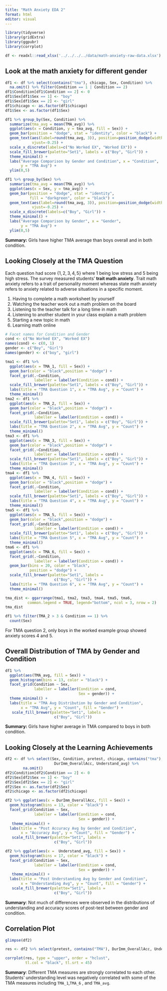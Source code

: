 ```yaml
---
title: "Math Anxiety EDA 2"
format: html
editor: visual
---
```


```r
library(tidyverse)
library(gridExtra)
library(ggpubr)
library(corrplot)
```

```r
df <- readxl::read_xlsx('../../../../data/math-anxiety-raw-data.xlsx')
```

## Look at the math anxiety for different gender

```r
df1 <- df %>% select(contains("tma"), chicago, Sex, Condition) %>% 
  na.omit() %>% filter(Condition == 1 | Condition == 2)
df1$Condition[df1$Condition == 2] <- 0
df1$Sex[df1$Sex == 1] <- "boy"
df1$Sex[df1$Sex == 2] <- "girl"
df1$chicago <- as.factor(df1$chicago)
df1$Sex <- as.factor(df1$Sex)
```

```r
df1 %>% group_by(Sex, Condition) %>% 
  summarize(tma_avg = mean(TMA_avg)) %>% 
  ggplot(aes(x = Condition, y = tma_avg, fill = Sex)) +
  geom_bar(position = "dodge", stat = "identity", color = "black") +
  geom_text(aes(label=round(tma_avg, 3)), position=position_dodge(width=0.9), 
            vjust=-0.25) +
  scale_x_discrete(labels=c("No Worked EX", "Worked EX")) +
  scale_fill_brewer(palette="Set1", labels = c("Boy", "Girl")) +
  theme_minimal() +
  labs("Average Comparison by Gender and Condition", x = "Condition",
       y = "TMA Avg") +
  ylim(0,5) 
```

```r
df1 %>% group_by(Sex) %>% 
  summarize(tma_avg = mean(TMA_avg)) %>% 
  ggplot(aes(x = Sex, y = tma_avg)) +
  geom_bar(position = "dodge", stat = "identity",
           fill = "darkgreen", color = "black") +
  geom_text(aes(label=round(tma_avg, 3)), position=position_dodge(width=0.9), 
            vjust=-0.25) +
  scale_x_discrete(labels=c("Boy", "Girl")) +
  theme_minimal() +
  labs("Average Comparison by Gender", x = "Gender",
       y = "TMA Avg") +
  ylim(0,5)
```

**Summary:** Girls have higher TMA average than boys overall and in both condition.

## Looking Closely at the TMA Question

Each question had score $\{ 1, 2, 3, 4, 5 \}$ where 1 being low stress and 5 being high stress. The survey measured students' **trait math anxiety**. Trait math anxiety refers to a trait of personality moment whereas state math anxiety refers to anxiety related to adverse situations in a specific moment.

1.  Having to complete a math worksheet by yourself
2.  Watching the teacher work out a math problem on the board
3.  Listening to the teacher talk for a long time in math
4.  Listening to another student in your class explain a math problem
5.  Starting a new topic in math
6.  Learning math online

```r
# Facet names for Condition and Gender
cond <- c("No Worked EX", "Worked EX")
names(cond) <- c(0, 1)
gender <- c("Boy", "Girl")
names(gender) <- c("boy", "girl")
```

```r
tma1 <- df1 %>% 
  ggplot(aes(x = TMA_1, fill = Sex)) +
  geom_bar(color = "black",position = "dodge") +
  facet_grid(.~Condition,
             labeller = labeller(Condition = cond)) +
  scale_fill_brewer(palette="Set1", labels = c("Boy", "Girl")) +
  labs(title = "TMA Question 1", x = "TMA Avg", y = "Count") +
  theme_minimal() 
tma2 <- df1 %>% 
  ggplot(aes(x = TMA_2, fill = Sex)) +
  geom_bar(color = "black",position = "dodge") +
  facet_grid(.~Condition,
             labeller = labeller(Condition = cond)) +
  scale_fill_brewer(palette="Set1", labels = c("Boy", "Girl")) +
  labs(title = "TMA Question 2", x = "TMA Avg", y = "Count") +
  theme_minimal() 
tma3 <- df1 %>% 
  ggplot(aes(x = TMA_3, fill = Sex)) +
  geom_bar(color = "black",position = "dodge") +
  facet_grid(.~Condition,
             labeller = labeller(Condition = cond)) +
  scale_fill_brewer(palette="Set1", labels = c("Boy", "Girl")) +
  labs(title = "TMA Question 3", x = "TMA Avg", y = "Count") +
  theme_minimal() 
tma4 <- df1 %>% 
  ggplot(aes(x = TMA_4, fill = Sex)) +
  geom_bar(color = "black",position = "dodge") +
  facet_grid(.~Condition,
             labeller = labeller(Condition = cond)) +
  scale_fill_brewer(palette="Set1", labels = c("Boy", "Girl")) +
  labs(title = "TMA Question 4", x = "TMA Avg", y = "Count") +
  theme_minimal() 
tma5 <- df1 %>% 
  ggplot(aes(x = TMA_5, fill = Sex)) +
  geom_bar(color = "black",position = "dodge") +
  facet_grid(.~Condition,
             labeller = labeller(Condition = cond)) +
  scale_fill_brewer(palette="Set1", labels = c("Boy", "Girl")) +
  labs(title = "TMA Question 5", x = "TMA Avg", y = "Count") +
  theme_minimal() 
tma6 <- df1 %>% 
  ggplot(aes(x = TMA_6, fill = Sex)) +
  facet_grid(.~Condition,
             labeller = labeller(Condition = cond)) +
  geom_bar(bins = 20, color = "black",
           position = "dodge") +
  scale_fill_brewer(palette="Set1", labels = 
                      c("Boy", "Girl")) +
  labs(title = "TMA Question 6", x = "TMA Avg", y = "Count") +
  theme_minimal() 
```

```r
tma_dist <- ggarrange(tma1, tma2, tma3, tma4, tma5, tma6, 
          common.legend = TRUE, legend="bottom", ncol = 3, nrow = 2)
tma_dist
```

```r
df1 %>% filter(TMA_2 > 3 & Condition == 1) %>% 
  count(Sex)
```

For TMA question 2, only boys in the worked example group showed anxiety scores 4 and 5.

## Overall Distribution of TMA by Gender and Condition

```r
df1 %>% 
  ggplot(aes(TMA_avg, fill = Sex)) +
  geom_histogram(bins = 13, color = "black") +
  facet_grid(Condition ~ Sex,
             labeller = labeller(Condition = cond,
                                 Sex = gender)) +
  theme_minimal() +
  labs(title = "TMA Avg Distribution by Gender and Condition", 
       x = "TMA Avg", y = "Count", fill = "Gender") +
   scale_fill_brewer(palette="Set1", labels = 
                      c("Boy", "Girl")) 
```

**Summary:** Girls have higher average in TMA compared to boys in both condition.

## Looking Closely at the Learning Achievements

```r
df2 <- df %>% select(Sex, Condition, pretest, chicago, contains("tma"),
                      DurImm_OverallAcc, Understand_avg) %>% 
        na.omit()
df2$Condition[df2$Condition == 2] <- 0
df2$Sex[df2$Sex == 1] <- "boy"
df2$Sex[df2$Sex == 2] <- "girl"
df2$Sex <- as.factor(df2$Sex)
df2$chicago <- as.factor(df2$chicago)
```

```r
df2 %>% ggplot(aes(x = DurImm_OverallAcc, fill = Sex)) +
  geom_histogram(bins = 13, color = "black") +
  facet_grid(Condition ~ Sex,
             labeller = labeller(Condition = cond,
                                 Sex = gender)) +
   theme_minimal() +
  labs(title = "Post Accuracy Avg by Gender and Condition", 
       x = "Accuracy Avg", y = "Count", fill = "Gender") +
   scale_fill_brewer(palette="Set1", labels = 
                      c("Boy", "Girl")) 
```

```r
df2 %>% ggplot(aes(x =  Understand_avg, fill = Sex)) +
  geom_histogram(bins = 17, color = "black") +
  facet_grid(Condition ~ Sex,
             labeller = labeller(Condition = cond,
                                 Sex = gender)) +
   theme_minimal() +
  labs(title = "Post Understanding Avg by Gender and Condition", 
       x = "Understanding Avg", y = "Count", fill = "Gender") +
   scale_fill_brewer(palette="Set1", labels = 
                      c("Boy", "Girl")) 
```

**Summary**: Not much of differences were observed in the distributions of understanding and accuracy scores of post-test between gender and condition.

## Correlation Plot

```r
glimpse(df2)
```

```r
res <- df2 %>% select(pretest, contains("TMA"), DurImm_OverallAcc, Understand_avg) %>% cor() %>% round(3)
```

```r
corrplot(res, type = "upper", order = "hclust", 
         tl.col = "black", tl.srt = 45)
```

**Summary**: Different TMA measures are strongly correlated to each other. Students' understanding level was negatively correlated with some of the TMA measures including `TMA_1`,`TMA_6` , and `TMA_avg`.
